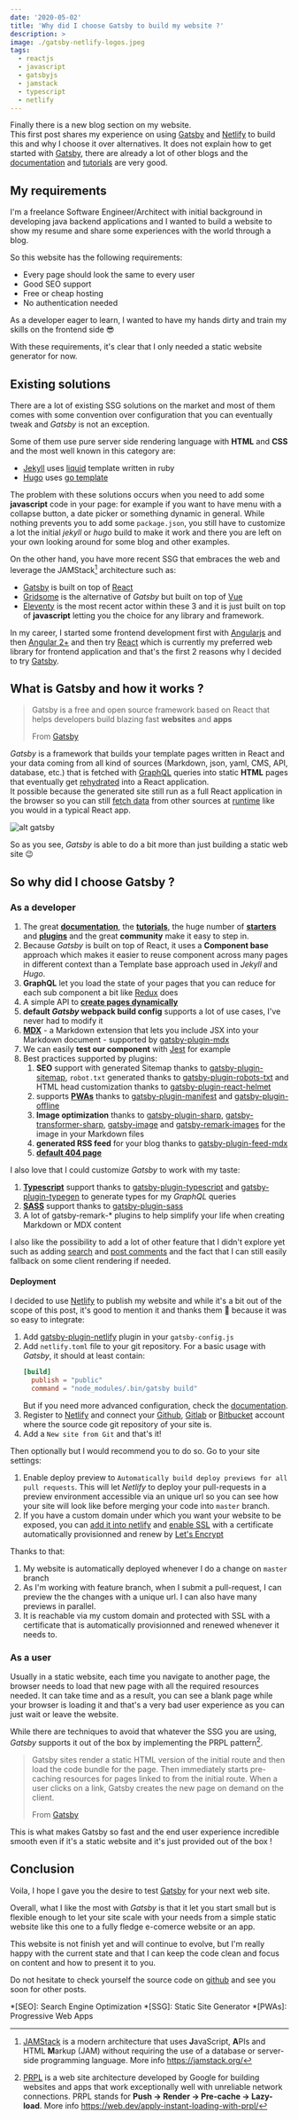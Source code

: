 ```yaml
---
date: '2020-05-02'
title: 'Why did I choose Gatsby to build my website ?'
description: >
image: ./gatsby-netlify-logos.jpeg
tags:
  - reactjs
  - javascript
  - gatsbyjs
  - jamstack
  - typescript
  - netlify
---
```


Finally there is a new blog section on my website.  
This first post shares my experience on using [Gatsby][gatsby] and [Netlify][netlify] to build this and why I choose it over alternatives.
It does not explain how to get started with [Gatsby][gatsby], there are already a lot of other blogs and the [documentation](https://www.gatsbyjs.org/docs/) and [tutorials](https://www.gatsbyjs.org/tutorial/) are very good.

## My requirements

I'm a freelance Software Engineer/Architect with initial background in developing java backend applications and I wanted to build a website to show my resume and share some experiences with the world through a blog.

So this website has the following requirements:

- Every page should look the same to every user
- Good SEO support
- Free or cheap hosting
- No authentication needed

As a developer eager to learn, I wanted to have my hands dirty and train my skills on the frontend side :sunglasses:

With these requirements, it's clear that I only needed a static website generator for now.

## Existing solutions

There are a lot of existing SSG solutions on the market and most of them comes with some convention over configuration that you can eventually tweak and _Gatsby_ is not an exception.

Some of them use pure server side rendering language with **HTML** and **CSS** and the most well known in this category are:

- [Jekyll](https://jekyllrb.com/) uses [liquid](https://shopify.github.io/liquid/) template written in ruby
- [Hugo](https://gohugo.io/) uses [go template](https://golang.org/pkg/html/template/)

The problem with these solutions occurs when you need to add some **javascript** code in your page: for example if you want to have menu with a collapse button, a date picker or something dynamic in general. While nothing prevents you to add some `package.json`, you still have to customize a lot the initial _jekyll_ or _hugo_ build to make it work and there you are left on your own looking around for some blog and other examples.

On the other hand, you have more recent SSG that embraces the web and leverage the JAMStack[^jamstack] architecture such as:

- [Gatsby][gatsby] is built on top of [React][reactjs]
- [Gridsome](https://gridsome.org/) is the alternative of _Gatsby_ but built on top of [Vue](https://vuejs.org/)
- [Eleventy](https://www.11ty.dev/) is the most recent actor within these 3 and it is just built on top of **javascript** letting you the choice for any library and framework.

In my career, I started some frontend development first with [Angularjs](https://angularjs.org/) and then [Angular 2+](https://angular.io/) and then try [React][reactjs] which is currently my preferred web library for frontend application and that's the first 2 reasons why I decided to try [Gatsby][gatsby].

## What is Gatsby and how it works ?

> Gatsby is a free and open source framework based on React that helps developers build blazing fast **websites** and **apps**
>
> <footer className="blockquote-footer">
>   From <a href="https://gatsbyjs.org">Gatsby</a>
> </footer>

_Gatsby_ is a framework that builds your template pages written in React and your data coming from all kind of sources (Markdown, json, yaml, CMS, API, database, etc.) that is fetched with [GraphQL](https://graphql.org/) queries into static **HTML** pages that eventually get [rehydrated](https://www.gatsbyjs.org/docs/glossary#hydration) into a React application.  
It possible because the generated site still run as a full React application in the browser so you can still [fetch data](https://www.gatsbyjs.org/docs/client-data-fetching/) from other sources at [runtime](https://www.gatsbyjs.org/docs/glossary#runtime) like you would in a typical React app.

![alt gatsby](./gatsby-flow.png 'Gatsby flow')

So as you see, _Gatsby_ is able to do a bit more than just building a static web site :wink:

## So why did I choose Gatsby ?

### As a developer

1. The great **[documentation](https://www.gatsbyjs.org/docs/)**, the **[tutorials](https://www.gatsbyjs.org/tutorial/)**, the huge number of **[starters](https://www.gatsbyjs.org/starters/)** and **[plugins](https://www.gatsbyjs.org/plugins/)** and the great **community** make it easy to step in.
2. Because _Gatsby_ is built on top of React, it uses a **Component base** approach which makes it easier to reuse component across many pages in different context than a Template base approach used in _Jekyll_ and _Hugo_.
3. **GraphQL** let you load the state of your pages that you can reduce for each sub component a bit like [Redux](https://redux.js.org/) does
4. A simple API to **[create pages dynamically](https://www.gatsbyjs.org/docs/node-apis/#createPages)**
5. **default _Gatsby_ webpack build config** supports a lot of use cases, I've never had to modify it
6. **[MDX](https://www.gatsbyjs.org/docs/glossary/mdx/)** - a Markdown extension that lets you include JSX into your Markdown document - supported by [gatsby-plugin-mdx](https://www.gatsbyjs.org/packages/gatsby-plugin-mdx/)
7. We can easily **test our component** with [Jest](https://jestjs.io/) for example
8. Best practices supported by plugins:
   1. **SEO** support with generated Sitemap thanks to [gatsby-plugin-sitemap](https://www.gatsbyjs.org/packages/gatsby-plugin-sitemap/), `robot.txt` generated thanks to [gatsby-plugin-robots-txt](https://www.gatsbyjs.org/packages/gatsby-plugin-robots-txt/) and HTML head customization thanks to [gatsby-plugin-react-helmet](https://www.gatsbyjs.org/packages/gatsby-plugin-react-helmet/)
   2. supports **[PWAs](https://www.gatsbyjs.org/docs/progressive-web-app/)** thanks to [gatsby-plugin-manifest](https://www.gatsbyjs.org/packages/gatsby-plugin-manifest/) and [gatsby-plugin-offline](https://www.gatsbyjs.org/packages/gatsby-plugin-offline/)
   3. **Image optimization** thanks to [gatsby-plugin-sharp](https://www.gatsbyjs.org/packages/gatsby-plugin-sharp), [gatsby-transformer-sharp](https://www.gatsbyjs.org/packages/gatsby-transformer-sharp/), [gatsby-image](https://www.gatsbyjs.org/packages/gatsby-image/) and [gatsby-remark-images](https://www.gatsbyjs.org/packages/gatsby-remark-images/) for the image in your Markdown files
   4. **generated RSS feed** for your blog thanks to [gatsby-plugin-feed-mdx](https://www.gatsbyjs.org/packages/gatsby-plugin-feed-mdx/)
   5. **[default 404 page](https://www.gatsbyjs.org/docs/add-404-page/)**

I also love that I could customize _Gatsby_ to work with my taste:

1. **[Typescript](https://www.typescriptlang.org/)** support thanks to [gatsby-plugin-typescript](https://www.gatsbyjs.org/packages/gatsby-plugin-typescript/) and [gatsby-plugin-typegen](https://www.gatsbyjs.org/packages/gatsby-plugin-typegen/) to generate types for my _GraphQL_ queries
2. **[SASS](https://sass-lang.com/)** support thanks to [gatsby-plugin-sass](https://www.gatsbyjs.org/packages/gatsby-plugin-sass/)
3. A lot of gatsby-remark-\* plugins to help simplify your life when creating Markdown or MDX content

I also like the possibility to add a lot of other feature that I didn't explore yet such as adding [search](https://www.gatsbyjs.org/docs/adding-search/) and [post comments](https://www.gatsbyjs.org/docs/adding-comments/) and the fact that I can still easily fallback on some client rendering if needed.

#### Deployment

I decided to use [Netlify][netlify] to publish my website and while it's a bit out of the scope of this post, it's good to mention it and thanks them :clap: because it was so easy to integrate:

1. Add [gatsby-plugin-netlify](https://www.gatsbyjs.org/packages/gatsby-plugin-netlify/) plugin in your `gatsby-config.js`
2. Add `netlify.toml` file to your git repository. For a basic usage with *Gatsby*, it should at least contain:
    ```toml
    [build]
      publish = "public"
      command = "node_modules/.bin/gatsby build"
    ```
    But if you need more advanced configuration, check the [documentation](https://docs.netlify.com/configure-builds/file-based-configuration/).
3. Register to [Netlify][netlify] and connect your [Github](https://github.com/), [Gitlab](https://gitlab.com/) or [Bitbucket](https://bitbucket.org/) account where the source code git repository of your site is.
4. Add a `New site from Git` and that's it!

Then optionally but I would recommend you to do so. Go to your site settings:

1. Enable deploy preview to `Automatically build deploy previews for all pull requests`. This will let *Netlify* to deploy your pull-requests in a preview environment accessible via an unique url 
so you can see how your site will look like before merging your code into `master` branch.
2. If you have a custom domain under which you want your website to be exposed, you can [add it into netlify](https://docs.netlify.com/domains-https/custom-domains/) and [enable SSL](https://docs.netlify.com/domains-https/https-ssl/) 
with a certificate automatically provisionned and renew by [Let's Encrypt](https://letsencrypt.org/)

Thanks to that: 

1. My website is automatically deployed whenever I do a change on `master` branch
2. As I'm working with feature branch, when I submit a pull-request, I can preview the the changes with a unique url. I can also have many previews in parallel.
3. It is reachable via my custom domain and protected with SSL with a certificate that is automatically provisionned and renewed whenever it needs to.

### As a user

Usually in a static website, each time you navigate to another page, the browser needs to load that new page with all the required resources needed. It can take time and as a result, you can see a blank page while your browser is loading it and that's a very bad user experience as you can just wait or leave the website.

While there are techniques to avoid that whatever the SSG you are using, _Gatsby_ supports it out of the box by implementing the PRPL pattern[^prpl].

> Gatsby sites render a static HTML version of the initial route and then load the code bundle for the page.
> Then immediately starts pre-caching resources for pages linked to from the initial route.
> When a user clicks on a link, Gatsby creates the new page on demand on the client.
>
> <footer className="blockquote-footer">
>   From <a href="https://www.gatsbyjs.org/docs/prpl-pattern/">Gatsby</a>
> </footer>

This is what makes Gatsby so fast and the end user experience incredible smooth even if it's a static website and it's just provided out of the box !

## Conclusion

Voila, I hope I gave you the desire to test [Gatsby][gatsby] for your next web site.

Overall, what I like the most with *Gatsby* is that it let you start small but is flexible enough to let your site scale with your needs from a simple static website like this one 
to a fully fledge e-comerce website or an app.

This website is not finish yet and will continue to evolve, but I'm really happy with the current state and that I can keep the code clean and focus on content 
and how to present it to you. 

Do not hesitate to check yourself the source code on [github](https://github.com/arnaud-deprez/arnaud-deprez.github.io) and see you soon for other posts.

[^jamstack]: <u>JAMStack</u> is a modern architecture that uses <b>J</b>avaScript, <b>A</b>PIs and HTML
    <b>M</b>arkup (JAM) without requiring the use of a database or server-side programming language. 
    More info <a href="https://jamstack.org/">https://jamstack.org/</a>

[^prpl]: <u>PRPL</u> is a web site architecture developed by Google for building websites and apps that work
    exceptionally well with unreliable network connections. PRPL stands for <b>Push -> Render -> Pre-cache -> Lazy-load</b>. 
    More info <a href="https://web.dev/apply-instant-loading-with-prpl/">https://web.dev/apply-instant-loading-with-prpl/</a>

*[SEO]: Search Engine Optimization
*[SSG]: Static Site Generator 
*[PWAs]: Progressive Web Apps

[gatsby]: https://www.gatsbyjs.org/
[reactjs]: https://reactjs.org/
[netlify]: https://www.netlify.com/
